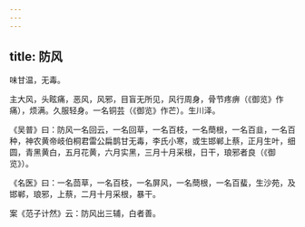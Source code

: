 ```yaml
---
---
---
```

title: 防风
---



味甘温，无毒。

主大风，头眩痛，恶风，风邪，目盲无所见，风行周身，骨节疼痹（《御览》作痛），烦满。久服轻身。一名铜芸（《御览》作芒）。生川泽。

《吴普》曰：防风一名回云，一名回草，一名百枝，一名蕳根，一名百韭，一名百种，神农黄帝岐伯桐君雷公扁鹊甘无毒，李氏小寒，或生邯郸上蔡，正月生叶，细圆，青黑黄白，五月花黄，六月实黑，三月十月采根，日干，琅邪者良（《御览》）。

《名医》曰：一名茴草，一名百枝，一名屏风，一名蕳根，一名百蜚，生沙苑，及邯郸，琅邪，上蔡，二月十月采根，暴干。

案《范子计然》云：防风出三辅，白者善。